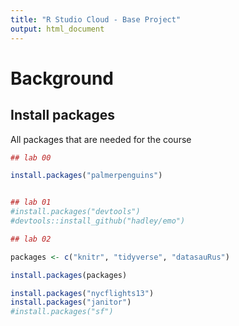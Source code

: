 ```yaml
---
title: "R Studio Cloud - Base Project"
output: html_document
---
```


# Background

## Install packages

All packages that are needed for the course

```r

## lab 00

install.packages("palmerpenguins")


## lab 01
#install.packages("devtools")
#devtools::install_github("hadley/emo")

## lab 02

packages <- c("knitr", "tidyverse", "datasauRus")

install.packages(packages)

install.packages("nycflights13")
install.packages("janitor")
#install.packages("sf")


```

